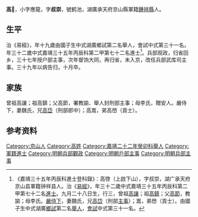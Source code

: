 {{明清人物信息框
| 姓名 = 高𡹘（上啟下山）
| 原名 =
| 圖片名稱= 
| 圖片大小 =
| 圖片說明 = 
| 最高職務 =兵部武库司主事
| 國家 = 大明 
| 爵位 =
| 籍貫 = 湖廣承天府[[鍾祥縣|鍾祥縣]]
| 族裔 = 
| 字號 = 
| 諡號 =
| 出生日期 = 嘉靖四年乙酉九月二十八日
| 出生地點 = 
| 逝世日期 = 嘉靖三十九年庚申十月二十六日<ref>《明兵部武库司主事高君墓志铭》</ref>
| 逝世地點 =
| 墓葬 =
| 配偶 = 配魏氏
| 親屬 = （长子）高思誼，娶山东按察司经历杨君女<br>女婿孫謀，陕西按察司副使[[孫鳴世|孫鳴世]]子
| 出身 =
* 嘉靖二十二年癸卯科舉人
* 嘉靖三十五年丙辰科進士出身
| 經歷 =
| 著作 = 
}}
'''高𡹘'''{{BD|1525年||1560年||}}，小字應龍，字'''叔崇'''，號鹤池，湖廣承天府京山縣軍籍[[鍾祥縣|鍾祥縣]]人。

==生平== 
治《易經》，年十九歲由國子生中式湖廣鄉試第二名舉人，會試中式第三十一名。年三十二歲中式嘉靖三十五年丙辰科第二甲第七十二名進士<ref>《嘉靖三十五年丙辰科進士登科錄》：高啓（上啟下山），字叔崇，湖广承天府京山县軍籍钟祥县人。治《[[易經|易經]]》，年三十二歲中式嘉靖三十五年丙辰科第二甲第七十二名[[進士|進士]]。九月二十八日生，行三，曾祖[[高讓|高讓]]；祖[[高鎮|高鎮]]；父[[高節|高節]]，教諭；母李氏。[[嚴侍下|嚴侍下]]，妻魏氏，兄[[高岱|高岱]]（刑部[[主事|主事]]）；嵩，弟嶨（貢士）。由國子生中式湖廣[[鄉試|鄉試]]第二名[[舉人|舉人]]，[[會試|會試]]中式第三十一名。</ref>。兵部观政，归省回乡，三十七年授户部主事，次年督饷大同，再归省，未入京，改任兵部武库司主事。三十九年以病告归，十月卒。

==家族==
曾祖高讓；祖高鎮；父高節，署教諭、舉人封刑部主事；母李氏，贈安人。嚴侍下，妻魏氏，兄[[高岱|高岱]]（刑部郎中）；高嵩，弟高嶨（貢士）。

== 参考资料 ==
{{reflist}}

{{嘉靖三十五年丙辰科殿试金榜}}
{{明朝人物小作品}}
{{Authority control}}
{{DEFAULTSORT:}}
[[Category:京山人|Category:京山人]]
[[Category:高姓|Category:高姓]]
[[Category:嘉靖二十二年癸卯科舉人|Category:嘉靖二十二年癸卯科舉人]]
[[Category:軍籍進士|Category:軍籍進士]]
[[Category:明朝兵部觀政|Category:明朝兵部觀政]]
[[Category:明朝戶部主事|Category:明朝戶部主事]]
[[Category:明朝兵部主事|Category:明朝兵部主事]]